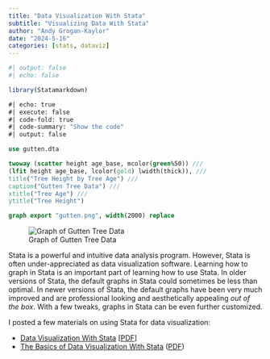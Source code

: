 ```yaml
---
title: "Data Visualization With Stata"
subtitle: "Visualizing Data With Stata"
author: "Andy Grogan-Kaylor"
date: "2024-5-16"
categories: [stats, dataviz]
---
```


```r
#| output: false
#| echo: false

library(Statamarkdown)

```

```stata
#| echo: true
#| execute: false
#| code-fold: true
#| code-summary: "Show the code"
#| output: false

use gutten.dta

twoway (scatter height age_base, mcolor(green%50)) ///
(lfit height age_base, lcolor(gold) lwidth(thick)), ///
title("Tree Height by Tree Age") ///
caption("Gutten Tree Data") ///
xtitle("Tree Age") ///
ytitle("Tree Height")

graph export "gutten.png", width(2000) replace

```


![Graph of Gutten Tree Data](gutten.png)


Stata is a powerful and intuitive data analysis program. However, Stata is often under-appreciated as data visualization software. Learning how to graph in Stata is an important part of learning how to use Stata. In older versions of Stata, the default graphs in Stata could sometimes be less than optimal. In newer versions of Stata, the default graphs have been very much improved and are professional looking and aesthetically appealing *out of the box*. With a few tweaks, graphs in Stata can be even further customized.

I posted a few materials on using Stata for data visualization:

* [Data Visualization With Stata](https://agrogan1.github.io/Stata/data-visualization-with-Stata/data-visualization-with-Stata.html) [[PDF](https://agrogan1.github.io/Stata/data-visualization-with-Stata/data-visualization-with-Stata.pdf)] 
* [The Basics of Data Visualization With Stata](https://agrogan1.github.io/Stata/data-visualization-with-Stata-the-basics/data-visualization-with-Stata-the-basics.html) ([PDF](https://agrogan1.github.io/Stata/data-visualization-with-Stata-the-basics/data-visualization-with-Stata-the-basics.pdf))


